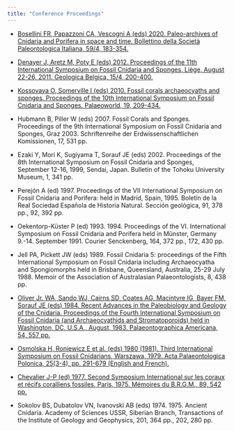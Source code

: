 ```yaml
---
title: "Conference Proceedings"
---
```


-   [Bosellini FR, Papazzoni CA, Vescogni A (eds) 2020. Paleo-archives of Cnidaria and Porifera in space and time. Bollettino della Società Paleontologica Italiana, 59/4, 183-354.](./resources/proc-2020.pdf)

-   [Denayer J, Aretz M, Poty E (eds) 2012. Proceedings of the 11th International Symposium on Fossil Cnidaria and Sponges, Liège, August 22-26, 2011. Geologica Belgica, 15/4, 200-400.](./resources/proc-2012.pdf)

-   [Kossovaya O, Somerville I (eds) 2010. Fossil corals archaeocyaths and sponges. Proceedings of the 10th International Symposium on Fossil Cnidaria and Sponges. Palaeoworld, 19, 209-434.](./resources/proc-2010.pdf)

-   Hubmann B, Piller W (eds) 2007. Fossil Corals and Sponges. Proceedings of the 9th International Symposium on Fossil Cnidaria and Sponges, Graz 2003. Schriftenreihe der Erdwissenschaftlichen Komissionen, 17, 531 pp.

-   Ezaki Y, Mori K, Sugiyama T, Sorauf JE (eds) 2002. Proceedings of the 8th International Symposium on Fossil Cnidaria and Sponges, September 12-16, 1999, Sendai, Japan. Bulletin of the Tohoku University Museum, 1, 341 pp.

-   Perejón A (ed) 1997. Proceedings of the VII International Symposium on Fossil Cnidaria and Porifera: held in Madrid, Spain, 1995. Boletín de la Real Sociedad Española de Historia Natural. Sección geológica, 91, 378 pp., 92, 392 pp.

-   Oekentorp-Küster P (ed) 1993. 1994. Proceedings of the VI. International Symposium on Fossil Cnidaria and Porifera held in Münster, Germany 9.-14. September 1991. Courier Senckenberg, 164, 372 pp., 172, 430 pp.

-   Jell PA, Pickett JW (eds) 1989. Fossil Cnidaria 5: proceedings of the Fifth International Symposium on Fossil Cnidaria including Archaeocyatha and Spongiomorphs held in Brisbane, Queensland, Australia, 25-29 July 1988. Memoir of the Association of Australasian Palaeontologists, 8, 438 pp.

-   [Oliver Jr. WA, Sando WJ, Cairns SD, Coates AG, Macintyre IG, Bayer FM, Sorauf JE (eds) 1984. Recent Advances in the Paleobiology and Geology of the Cnidaria. Proceedings of the Fourth International Symposium on Fossil Cnidaria (and Archaeocyathids and Stromatoporoids) held in Washington, DC, U.S.A., August, 1983. Palaeontographica Americana, 54, 557 pp.](https://www.biodiversitylibrary.org/page/28035197#page/5/mode/1up)

-   [Osmolska H, Roniewicz E et al. (eds) 1980 (1981). Third International Symposium on Fossil Cnidarians, Warszawa, 1979. Acta Palaeontologica Polonica, 25(3-4), pp. 291-679 (English and French).](https://www.app.pan.pl/issue.html?issue=99)

-   [Chevalier J-P (ed) 1977. Second Symposium International sur les coraux et récifs coralliens fossiles, Paris, 1975. Mémoires du B.R.G.M., 89, 542 pp.](https://ia904708.us.archive.org/18/items/palaeontographic541984pale/palaeontographic541984pale.pdf)

-   Sokolov BS, Dubatolov VN, Ivanovski AB (eds) 1974. 1975. Ancient Cnidaria. Academy of Sciences USSR, Siberian Branch, Transactions of the Institute of Geology and Geophysics, 201, 364 pp., 202, 280 pp.
